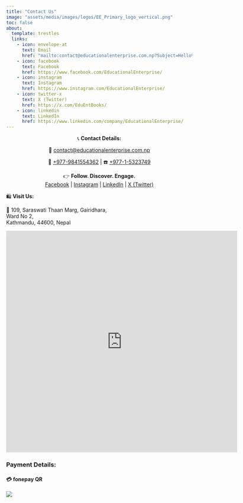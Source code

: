 ```yaml
---
title: "Contact Us"
image: "assets/media/images/logos/EE_Primary_logo_vertical.png"
toc: false
about:
  template: trestles
  links:
    - icon: envelope-at
      text: Email
      href: "mailto:contact@educationalenterprise.com.np?Subject=Hello%20from%20Educational%20Enterprise%20Pvt.%20Ltd.%20Website"
    - icon: facebook
      text: Facebook
      href: https://www.facebook.com/EducationalEnterprise/
    - icon: instagram
      text: Instagram
      href: https://www.instagram.com/EducationalEnterprise/
    - icon: twitter-x
      text: X (Twitter)
      href: https://x.com/EduEntBooks/
    - icon: linkedin
      text: LinkedIn
      href: https://www.linkedin.com/company/EducationalEnterprise/
---
```


<p style="text-align:center;">
📞 **Contact Details:**  
</p>

<p style="text-align:center;">
📧 <a href="mailto:contact@educationalenterprise.com.np?Subject=Hello%20from%20Educational%20Enterprise%20Pvt.%20Ltd.%20Website" target="_top">contact@educationalenterprise.com.np</a>
</p>

<p style="text-align:center;">
📱 <a href="tel:+977-9841554362" target="_top">+977-9841554362</a> | ☎️ <a href="tel:+977-1-5323749" target="_top">+977-1-5323749</a>
</p>

<p style="text-align:center;">
👉 **Follow. Discover. Engage.**  
[Facebook](https://facebook.com/EducationalEnterprise) | [Instagram](https://instagram.com/EducationalEnterprise) | [LinkedIn](https://linkedin.com/company/EducationalEnterprise) | [X (Twitter)](https://x.com/EduEntBooks/)
</p>


🛍️ **Visit Us:**

📍 109, Saraswati Thaan Marg, Gairidhara, \
    Ward No 2, \
    Kathmandu, 44600, Nepal


```{=html}
<iframe src="https://www.google.com/maps/embed?pb=!1m18!1m12!1m3!1d3532.4296448735226!2d85.311675415482!3d27.704017832244247!2m3!1f0!2f0!3f0!3m2!1i1024!2i768!4f13.1!3m3!1m2!1s0x39eb19aab5c89df1%3A0xcd7f150ccf1e8044!2sEducational%20Enterprise%20Pvt.%20Ltd!5e0!3m2!1sen!2sus!4v1600604942773!5m2!1sen!2sus" width="625" height="600" frameborder="0" style="border:0;" allowfullscreen aria-hidden="false" tabindex="0">
</iframe>
```

### Payment Details:

#### 💳 fonepay QR

[![](/assets/media/images/educationalenterprise_fonepay_qr.png)](/assets/media/images/educationalenterprise_fonepay_qr.png){fig-alt="Fonepay QR Code - Educational Enterprise." fig-align="center" width=100%}